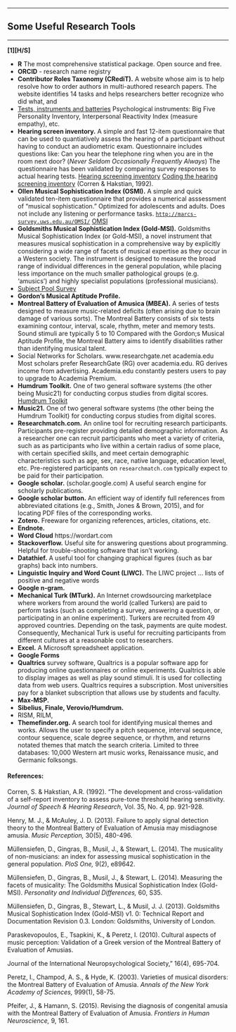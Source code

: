 

------------------------------------------------------------------------

## Some Useful Research Tools

------------------------------------------------------------------------

**[1][H/S]**

-   **R** The most comprehensive statistical package. Open source
    and free.
-   **ORCID** - research name registry
-   **Contributor Roles Taxonomy (CRediT).** A website whose aim is
    to help resolve how to order authors in multi-authored research
    papers. The website identifies 14 tasks and helps researchers
    better recognize who did what, and
-   [Tests, instruments and batteries](instruments.html)
    Psychological instruments: Big Five Personality Inventory,
    Interpersonal Reactivity Index (measure empathy), etc.
-   **Hearing screen inventory.** A simple and fast 12-item
    questionnaire that can be used to quantiatively assess the
    hearing of a participant without having to conduct an
    audiometric exam. Questionnaire includes questions like: Can you
    hear the telephone ring when you are in the room next door?
    ([*Never Seldom Occasionally Frequently Always*]{.small}) The
    questionnaire has been validated by comparing survey responses
    to actual hearing tests. [Hearing screening
    inventory](hearing_screening.html)
    [Coding the hearing screening
    inventory](hearing_screening_coding.html)
    (Corren & Hakstian, 1992).
-   **Ollen Musical Sophistication Index (OSMI).** A simple and
    quick validated ten-item questionnaire that provides a numerical
    asssessment of "musical sophistication." Optimized for
    adolescents and adults. Does not include any listening or
    performance tasks.
    [`http://marcs-survey.uws.edu.au/OMSI/`](http://marcs-survey.uws.edu.au/OMSI/)
    [OMSI](omsi.html)
-   **Goldsmiths Musical Sophistication Index (Gold-MSI).**
    Goldsmiths Musical Sophistication Index (or Gold-MSI), a novel
    instrument that measures musical sophistication in a
    comprehensive way by explicitly considering a wide range of
    facets of musical expertise as they occur in a Western society.
    The instrument is designed to measure the broad range of
    individual differences in the general population, while placing
    less importance on the much smaller pathological groups (e.g.
    'amusics') and highly specialist populations (professional
    musicians).
-   [Subject Pool Survey](pool_survey.html)
-   **Gordon's Musical Aptitude Profile.**
-   **Montreal Battery of Evaluation of Amusica (MBEA).** A series
    of tests designed to measure music-related deficits (often
    arising due to brain damage of various sorts). The Montreal
    Battery consists of six tests examining contour, interval,
    scale, rhythm, meter and memory tests. Sound stimuli are
    typically 5 to 10 Compared with the Gordon;s Musical Aptitude
    Profile, the Montreal Battery aims to identify disabilities
    rather than identifying musical talent.
-   Social Networks for Scholars. www.researchgate.net academia.edu
    Most scholars prefer ResearchGate (RG) over academia.edu. RG
    derives income from advertising. Academia.edu constantly pesters
    users to pay to upgrade to Academia Premium.
-   **Humdrum Toolkit.** One of two general software systems (the
    other being Music21) for conducting corpus studies from digital
    scores. [Humdrum
    Toolkit](http://musiccog.ohio-state.edu/Humdrum/)
-   **Music21.** One of two general software systems (the other
    being the Humdrum Toolkit) for conducting corpus studies from
    digital scores.
-   **Researchmatch.com.** An online tool for recruiting research
    participants. Participants pre-register providing detailed
    demographic information. As a researcher one can recruit
    participants who meet a variety of criteria, such as as
    participants who live within a certain radius of some place,
    with certain specified skills, and meet certain demographic
    characteristics such as age, sex, race, native language,
    education level, etc. Pre-registered participants on
    `researchmatch.com` typically expect to be paid for their
    participation.
-   **Google scholar.** (scholar.google.com) A useful search engine
    for scholarly publications.
-   **Google scholar button.** An efficient way of identify full
    references from abbreviated citations (e.g., Smith, Jones &
    Brown, 2015), and for locating PDF files of the corresponding
    works.
-   **Zotero.** Freeware for organizing references, articles,
    citations, etc.
-   **Endnote.**
-   **Word Cloud** https://wordart.com
-   **Stackoverflow.** Useful site for answering questions about
    programming. Helpful for trouble-shooting software that isn't
    working.
-   **Datathief.** A useful tool for changing graphical figures
    (such as bar graphs) back into numbers.
-   **Linguistic Inquiry and Word Count (LIWC).** The LIWC project
    ... lists of positive and negative words
-   **Google n-gram.**
-   **Mechanical Turk (MTurk).** An Internet crowdsourcing
    marketplace where workers from around the world (called Turkers)
    are paid to perform tasks (such as completing a survey,
    answering a question, or participating in an online experiment).
    Turkers are recruited from 49 approved countries. Depending on
    the task, payments are quite modest. Consequently, Mechanical
    Turk is useful for recruiting participants from different
    cultures at a reasonable cost to researchers.
-   **Excel.** A Microsoft spreadsheet application.
-   **Google Forms**
-   **Qualtrics** survey software, Qualtrics is a popular software
    app for producing online questionnaires or online experiments.
    Qualtrics is able to display images as well as play sound
    stimuli. It is used for collecting data from web users.
    Qualtrics requires a subscription. Most universities pay for a
    blanket subscription that allows use by students and faculty.
-   **Max-MSP.**
-   **Sibelius, Finale, Verovio/Humdrum.**
-   RISM, RILM,
-   **Themefinder.org.** A search tool for identifying musical
    themes and works. Allows the user to specify a pitch sequence,
    interval sequence, contour sequence, scale degree sequence, or
    rhythm, and returns notated themes that match the search
    criteria. Limited to three databases: 10,000 Western art music
    works, Renaissance music, and Germanic folksongs.

#### References:

Corren, S. & Hakstian, A.R. (1992). "The development and
cross-validation of a self-report inventory to assess pure-tone
threshold hearing sensitivity. *Journal of Speech & Hearing
Research*, Vol. 35, No. 4, pp. 921-928.

Henry, M. J., & McAuley, J. D. (2013). Failure to apply signal
detection theory to the Montreal Battery of Evaluation of Amusia may
misdiagnose amusia. *Music Perception,* 30(5), 480-496.

Müllensiefen, D., Gingras, B., Musil, J., & Stewart, L. (2014). The
musicality of non-musicians: an index for assessing musical
sophistication in the general population. *PloS One,* 9(2), e89642.

Müllensiefen, D., Gingras, B., Musil, J., & Stewart, L. (2014).
Measuring the facets of musicality: The Goldsmiths Musical
Sophistication Index (Gold-MSI). *Personality and Individual
Differences,* 60, S35.

Müllensiefen, D., Gingras, B., Stewart, L., & Musil, J. J. (2013).
Goldsmiths Musical Sophistication Index (Gold-MSI) v1. 0: Technical
Report and Documentation Revision 0.3. London: Goldsmiths,
University of London.

Paraskevopoulos, E., Tsapkini, K., & Peretz, I. (2010). Cultural
aspects of music perception: Validation of a Greek version of the
Montreal Battery of Evaluation of Amusias.

Journal of the International Neuropsychological Society," 16(4),
695-704.

Peretz, I., Champod, A. S., & Hyde, K. (2003). Varieties of musical
disorders: the Montreal Battery of Evaluation of Amusia. *Annals of
the New York Academy of Sciences,* 999(1), 58-75.

Pfeifer, J., & Hamann, S. (2015). Revising the diagnosis of
congenital amusia with the Montreal Battery of Evaluation of Amusia.
*Frontiers in Human Neuroscience,* 9, 161.




